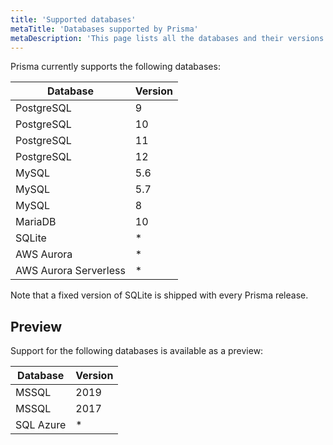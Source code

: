 ```yaml
---
title: 'Supported databases'
metaTitle: 'Databases supported by Prisma'
metaDescription: 'This page lists all the databases and their versions that are supported by Prisma.'
---
```


<TopBlock>

Prisma currently supports the following databases:

| Database              | Version |
| --------------------- | ------- |
| PostgreSQL            | 9       |
| PostgreSQL            | 10      |
| PostgreSQL            | 11      |
| PostgreSQL            | 12      |
| MySQL                 | 5.6     |
| MySQL                 | 5.7     |
| MySQL                 | 8       |
| MariaDB               | 10      |
| SQLite                | \*      |
| AWS Aurora            | \*      |
| AWS Aurora Serverless | \*      |

Note that a fixed version of SQLite is shipped with every Prisma release.

</TopBlock>

## Preview

Support for the following databases is available as a preview:

| Database              | Version |
| --------------------- | ------- |
| MSSQL            | 2019       |
| MSSQL            | 2017      |
| SQL Azure        | \* |